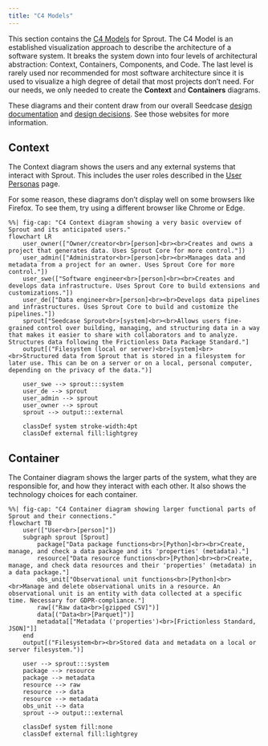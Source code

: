 ```yaml
---
title: "C4 Models"
---
```


This section contains the [C4 Models](https://c4model.com/) for Sprout.
The C4 Model is an established visualization approach to describe the
architecture of a software system. It breaks the system down into four
levels of architectural abstraction: Context, Containers, Components,
and Code. The last level is rarely used nor recommended for most
software architecture since it is used to visualize a high degree of
detail that most projects don't need. For our needs, we only needed to
create the **Context** and **Containers** diagrams.

These diagrams and their content draw from our overall Seedcase [design
documentation](https://design.seedcase-project.org/) and [design
decisions](https://decisions.seedcase-project.org/). See those websites
for more information.

## Context

The Context diagram shows the users and any external systems that
interact with Sprout. This includes the user roles described in the
[User Personas](user-personas.qmd) page.

::: callout-caution
For some reason, these diagrams don't display well on some browsers like
Firefox. To see them, try using a different browser like Chrome or Edge.
:::

::: column-page
```mermaid
%%| fig-cap: "C4 Context diagram showing a very basic overview of Sprout and its anticipated users."
flowchart LR
    user_owner(["Owner/creator<br>[person]<br><br>Creates and owns a project that generates data. Uses Sprout Core for more control."])
    user_admin(["Administrator<br>[person]<br><br>Manages data and metadata from a project for an owner. Uses Sprout Core for more control."])
    user_swe(["Software engineer<br>[person]<br><br>Creates and develops data infrastructure. Uses Sprout Core to build extensions and customizations."])
    user_de(["Data engineer<br>[person]<br><br>Develops data pipelines and infrastructures. Uses Sprout Core to build and customize the pipelines."])
    sprout["Seedcase Sprout<br>[system]<br><br>Allows users fine-grained control over building, managing, and structuring data in a way that makes it easier to share with collaborators and to analyze. Structures data following the Frictionless Data Package Standard."]
    output[("Filesystem (local or server)<br>[system]<br><br>Structured data from Sprout that is stored in a filesystem for later use. This can be on a server or on a local, personal computer, depending on the privacy of the data.")]

    user_swe --> sprout:::system
    user_de --> sprout
    user_admin --> sprout
    user_owner --> sprout
    sprout --> output:::external

    classDef system stroke-width:4pt
    classDef external fill:lightgrey
```
:::

## Container

The Container diagram shows the larger parts of the system, what they
are responsible for, and how they interact with each other. It also
shows the technology choices for each container.

::: column-page
```mermaid
%%| fig-cap: "C4 Container diagram showing larger functional parts of Sprout and their connections."
flowchart TB
    user(["User<br>[person]"])
    subgraph sprout [Sprout]
        package["Data package functions<br>[Python]<br><br>Create, manage, and check a data package and its 'properties' (metadata)."]
        resource["Data resource functions<br>[Python]<br><br>Create, manage, and check data resources and their 'properties' (metadata) in a data package."]
        obs_unit["Observational unit functions<br>[Python]<br><br>Manage and delete observational units in a resource. An observational unit is an entity with data collected at a specific time. Necessary for GDPR-compliance."]
        raw[("Raw data<br>[gzipped CSV]")]
        data[("Data<br>[Parquet]")]
        metadata[["Metadata ('properties')<br>[Frictionless Standard, JSON]"]]
    end
    output[("Filesystem<br><br>Stored data and metadata on a local or server filesystem.")]

    user --> sprout:::system
    package --> resource
    package --> metadata
    resource --> raw
    resource --> data
    resource --> metadata
    obs_unit --> data
    sprout --> output:::external

    classDef system fill:none
    classDef external fill:lightgrey
```
:::
